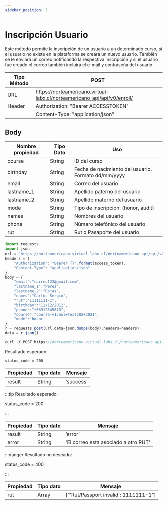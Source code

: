 ```yaml
---
sidebar_position: 3
---
```


# Inscripción Usuario

Este método permite la inscripción de un usuario a un determinado curso, si el usuario no existe en la plataforma se creará un nuevo usuario. También se le enviará un correo notificando la respectiva inscripción y si el usuario fue creado el correo también incluirá el e-mail y contraseña del usuario.

| Tipo Método       | POST    |
|-------------------|-------------|
| URL               | https://norteamericano.virtual-labx.cl/norteamericano_api/api/v0/enroll/|
| Header            | Authorization: "Bearer ACCESSTOKEN"    |
|      |  Content-Type: "application/json"    |

## Body

| Nombre propiedad | Tipo Dato | Uso |
| ------------- | --------- | --------------------------------------------- |
| course       | String    | ID del curso |
| birthday       | String    | Fecha de nacimiento del usuario. Formato dd/mm/yyyy |
| email       | String    | Correo del usuario |
| lastname_1       | String    | Apellido paterno del usuario |
| lastname_2       | String    | Apellido materno del usuario |
| mode       | String    | Tipo de inscripción. (honor, audit) |
| names       | String    | Nombres del usuario  |
| phone       | String    | Número telefónico del usuario |
| rut       | String    | Rut o Pasaporte del usuario  |

```jsx title="Ejemplo consulta python"
import requests
import json
url = "https://norteamericano.virtual-labx.cl/norteamericano_api/api/v0/enroll/"
headers = {
    "Authorization": "Bearer {}".format(access_token),
    "Content-Type": "application/json"
}
body = {
    "email":"correo123@gmail.com",
    "lastname_1":"Perez",
    "lastname_2":"Rojas",
    "names":"Carlos Sergio",
    "rut":"11111111-1",
    "birthday":"12/12/2012",
    "phone":"+56912345678",
    "course":"course-v1:eol+Test202+2021",
    "mode":'honor'
}
r = requests.post(url,data=json.dumps(body),headers=headers)
data = r.json()

```

```jsx title="Ejemplo consulta curl"
curl -X POST https://norteamericano.virtual-labx.cl/norteamericano_api/api/v0/enroll/ -H 'Content-Type: application/json' -H 'Authorization: Bearer ACCESSTOKEN' -d '{"email":"correo123@gmail.com","lastname_1":"Perez","lastname_2":"Rojas","names":"Carlos","rut":"11111111-1","birthday":"12/12/2012","phone":"+56912345678","course":"course-v1:eol+Test202+2021","mode":"honor"}'
```

Resultado esperado:

    status_code = 200

| Propiedad |Tipo dato  | Mensaje |
| --------------- | --------- | --------- |
| result       | String   | ‘success’ |

:::tip Resultado esperado:

status_code = 200

:::

| Propiedad |Tipo dato  | Mensaje |
| --------------- | --------- | --------- |
| result       | String   | ‘error’ |
| error       | String   | 'El correo esta asociado a otro RUT' |

:::danger Resultado no deseado:

status_code = 400

:::

| Propiedad |Tipo dato  | Mensaje |
| --------------- | --------- | --------- |
| rut       | Array   | [“'Rut/Passport invalid': 1111111-1“] |